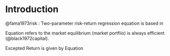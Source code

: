 # Introduction

@fama1973risk : Two-parameter risk-return regression equation is based in 

```{=tex}
\begin{equation}
x_{im}  \equiv \frac{\text{total market value of all units of assets} \ i}{\text{total market value of all assets}}
\text{where asset} (i) \text{in the portfolio} (m)
\end{equation} 
\label{Equation:BlackScholes1972}
```
Equation \ref{Equation:BlackScholes1972} refers to the market equilibrium (market portflio) is always efficient (@black1972capital).

Excepted Return is given by Equation \ref{Equation:ExpectedReturnFama1953}

```{=tex}
\begin{multline*}
E(\tilde{R_i}) = \left[E(\tilde{R_m}) -S_m \sigma(\tilde{R_m} ) \right] + S_m \sigma (\tilde{R_m}) \beta_i,\\
\text{where}\\
\beta_i \equiv \frac{cov(\tilde{R_i}, \tilde{R_m})}{\sigma^2(\tilde{R_m})} = 
\end{multline*} 
\label{Equation:ExpectedReturnFama1953}
```
